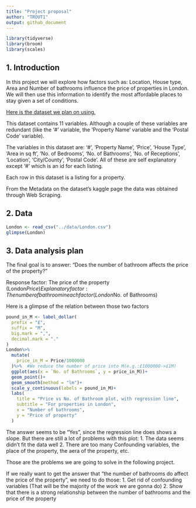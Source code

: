 ```yaml
---
title: "Project proposal"
author: "TROUT1"
output: github_document
---
```


```r
library(tidyverse)
library(broom)
library(scales)
```

## 1. Introduction

In this project we will explore how factors such as: Location, House type, Area and Number of bathrooms influence the price of properties in London. We will then use this information to identify the most affordable places to stay given a set of conditions.

[Here is the dataset we plan on using.](https://www.kaggle.com/arnavkulkarni/housing-prices-in-london)

This dataset contains 11 variables. Although a couple of these variables are redundant (like the '#' variable, the 'Property Name' variable and the 'Postal Code' variable). 

The variables in this dataset are: '#', 'Property Name', 'Price', 'House Type', 'Area in sq ft', 'No. of Bedrooms', 'No. of Bathrooms', 'No. of Receptions', 'Location', 'City/County', 'Postal Code'.
All of these are self explanatory except '#' which is an id for each listing.

Each row in this dataset is a listing for a property.

From the Metadata on the dataset's kaggle page the data was obtained through Web Scraping.

## 2. Data

```r
London <- read_csv("../data/London.csv")
glimpse(London)
```

## 3. Data analysis plan

The final goal is to answer: "Does the number of bathroom affects the price of the property?"

Response factor: The price of the property (London$Price)
Explanatory factor: The number of bathroom in each factor (London$No. of Bathrooms)

Here is a glimpse of the relation between those two factors
```r
pound_in_M <- label_dollar(
  prefix = "£",
  suffix = "M",
  big.mark = ",",
  decimal.mark = "."
)
London%>%
  mutate( 
    price_in_M = Price/1000000
  )%>%  #We reduce the number of price into M(e.g.:£1000000->£1M)
  ggplot(aes(x = `No. of Bathrooms`, y = price_in_M))+
  geom_point()+
  geom_smooth(method = "lm")+
  scale_y_continuous(labels = pound_in_M)+
  labs(
    title = "Price vs No. of Bathroom plot, with regression line",
    subtitle = "For properties in London",
    x = "Number of bathrooms",
    y = "Price of property"
  )
```

The answer seems to be "Yes", since the regression line does shows a slope. But there are still a lot of problems with this plot:
1. The data seems didn't fit the data well
2. There are too many Confounding variables, the place of the property, the aera of the property, etc.

Those are the problems we are going to solve in the following project.

If we really want to get the answer that "the number of bathrooms do affect the price of the property", we need to do those:
1. Get rid of confounding variables (That will be the majority of the work we are gonna do)
2. Show that there is a strong relationship between the number of bathrooms and the price of the property

